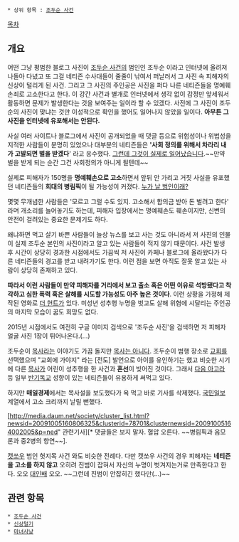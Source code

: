  * 상위 항목 : [[조두순 사건]]

[[목차]]

== 개요 ==
어떤 그냥 평범한 블로그 사진이 [[조두순 사건]]의 범인인 조두순 이라고 인터넷에 올려져 나돌아 다녔고 또 그걸 네티즌 수사대들이 줄줄이 낚여서 퍼날러서 그 사진 속 피해자의 신상이 털리게 된 사건. 그리고 그 사진의 주인공은 사진을 퍼다 나른 네티즌들을 명예훼손죄로 고소한다고 한다. 이 강간 사건과 별개로 인터넷에서 생각 없이 감정만 앞세워서 활동하면 문제가 발생한다는 것을 보여주는 일이라 할 수 있겠다. 사전에 그 사진이 조두순의 사진이 맞냐는 것만 이성적으로 확인을 했어도 일어나지 않았을 일이다. '''아무튼 그 사진을 인터넷에 유포해서는 안된다.''' 

사실 여러 사이트나 블로그에서 사진이 공개되었을 때 댓글 등으로 위험성이나 위법성을 지적한 사람들이 분명히 있었으나 대부분의 네티즌들은 ''''사회 정의를 위해서 차라리 내가 고발되면 벌을 받겠다'''' 라고 응수했다. [[그런데 그것이 실제로 일어났습니다]].~~만약 벌을 받게 되는 순간 그건 사회정의가 아니게 될텐데~~

실제로 피해자가 150명을 '''명예훼손으로 고소'''하면서 앞뒤 안 가리고 거짓 사실을 유포했던 네티즌들의 '''희대의 병림픽'''이 될 가능성이 커졌다. [http://media.daum.net/society/cluster_list.html?newsid=20091005160806325&clusterid=78701&clusternewsid=20091005164002005&p=ned 누가 날 범인이래?]

몇몇 무개념한 사람들은 '모르고 그럴 수도 있지. 고소해서 합의금 받아 돈 벌려고 한다' 라며 개소리를 늘어놓기도 하는데, 피해자 입장에서는 명예훼손도 훼손이지만, 신변의 안전이 걸려있는 중요한 문제기도 하다.

왜냐하면 먹고 살기 바쁜 사람들이 늘상 뉴스를 보고 사는 것도 아니라서 저 사진의 인물이 실제 조두순 본인의 사진이라고 알고 있는 사람들이 적지 않기 때문이다. 사건 발생 후 시간이 상당히 경과한 시점에서도 가끔씩 저 사진이 카페나 블로그에 올라왔다가 다른 네티즌들의 경고를 받고 내려가기도 한다. 이런 점을 보면 아직도 잘못 알고 있는 사람이 상당히 존재하고 있다.

'''따라서 이런 사람들이 만약 피해자를 거리에서 보고 출소 혹은 어떤 이유로 석방됐다고 착각하고 심한 폭력 혹은 살해를 시도할 가능성도 아주 높은 것이다'''. 이런 상황을 가정해 제작된 영화로 [[더 헌트]]가 있다. 미성년 성추행 누명을 벗고도 살해 위협에 시달리는 주인공의 마지막 모습이 꿈도 희망도 없다. 

2015년 시점에서도 여전히 구글 이미지 검색으로 '조두순 사진'을 검색하면 저 피해자 얼굴 사진 1장이 튀어나온다.(...)

조두순이 [[목사]]라는 이야기도 가끔 돌지만 [http://www.ohmynews.com/NWS_Web/View/at_pg.aspx?CNTN_CD=A0001228283&CMPT_CD=P0000 목사는 아니다]. 조두순이 범행 장소로 [[교회]]를 선택했으며 "교회에 가야지" 라는 [전도] 발언으로 아이를 유인하기는 했고 비슷한 시기에 다른 [[목사]]가 어린이 성추행을 한 사건과 '''혼선'''이 빚어진 것이다. 그래서 [[다음 아고라]] 등 일부 [[반기독교]] 성향이 있는 네티즌들이 유용하게 써먹고 있다.

하지만 '''매일경제'''에서는 목사설을 보도했다가 욕 먹고 바로 기사를 삭제했다. [[국민일보]] 계열에서 고소 크리까지 날릴 뻔했다.

[http://media.daum.net/society/cluster_list.html?newsid=20091005160806325&clusterid=78701&clusternewsid=20091005164002005&p=ned" 관련기사][* 댓글들은 보지 말자. 혈압 오른다. ~~병림픽과  음모론과 중2병의 향연~~].

[[캣쏘우]] 범인 헛지목 사건 와도 비슷한 전례다. 다만 캣쏘우 사건의 경우 피해자는 '''네티즌을 고소를 하지 않고''' 오히려 진범이 잡혀서 자신의 누명이 벗겨지는거로 만족한다고 한다. 오오 [[대인배]] 오오. ~~그런데 진범이 안잡히긴 했다만(…)~~
== 관련 항목 ==
 * [[조두순 사건]]
 * [[신상털기]]
 * [[마녀사냥]]
